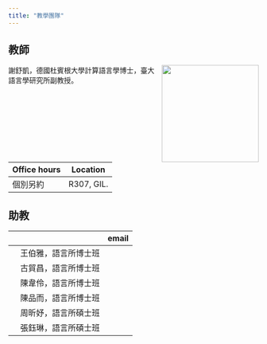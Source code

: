 ```yaml
---
title: "教學團隊"
---
```


## 教師

![](images/me2022.jpg){style="float:right;padding: 0 0 0 10px;" fig-alt="Headshot of Dr. Shu-Kai Hsieh" width="195"}

謝舒凱，德國杜賓根大學計算語言學博士，臺大語言學研究所副教授。

| Office hours | Location   |
|--------------|------------|
| 個別另約     | R307, GIL. |

## 助教

|     |                      | email |
|:---:|----------------------|-------|
|     | 王伯雅，語言所博士班 |        |
|     | 古貿昌，語言所博士班 |       |
|     | 陳韋伶，語言所博士班 |       |
|     | 陳品而，語言所博士班 |       |
|     | 周昕妤，語言所碩士班 |       |
|     | 張鈺琳，語言所碩士班 |       |
